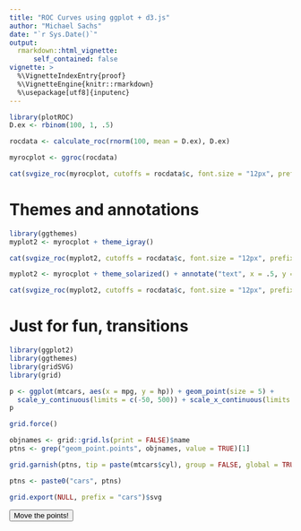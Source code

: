 ```yaml
---
title: "ROC Curves using ggplot + d3.js"
author: "Michael Sachs"
date: "`r Sys.Date()`"
output: 
  rmarkdown::html_vignette:
      self_contained: false
vignette: >
  %\VignetteIndexEntry{proof}
  %\VignetteEngine{knitr::rmarkdown}
  %\usepackage[utf8]{inputenc}
---
```


```r
library(plotROC)
D.ex <- rbinom(100, 1, .5)

rocdata <- calculate_roc(rnorm(100, mean = D.ex), D.ex)

myrocplot <- ggroc(rocdata)

cat(svgize_roc(myrocplot, cutoffs = rocdata$c, font.size = "12px", prefix = "a"))
```

# Themes and annotations

```r
library(ggthemes)
myplot2 <- myrocplot + theme_igray()

cat(svgize_roc(myplot2, cutoffs = rocdata$c, font.size = "12px", prefix = "b"))
```

```r

myplot2 <- myrocplot + theme_solarized() + annotate("text", x = .5, y = .5, label = "Reference line", hjust = 0, vjust = 1)

cat(svgize_roc(myplot2, cutoffs = rocdata$c, font.size = "12px", prefix = "c"))
```

# Just for fun, transitions


```r
library(ggplot2)
library(ggthemes)
library(gridSVG)
library(grid)

p <- ggplot(mtcars, aes(x = mpg, y = hp)) + geom_point(size = 5) + 
  scale_y_continuous(limits = c(-50, 500)) + scale_x_continuous(limits = c(0, 50))
p

grid.force()

objnames <- grid::grid.ls(print = FALSE)$name
ptns <- grep("geom_point.points", objnames, value = TRUE)[1]

grid.garnish(ptns, tip = paste(mtcars$cyl), group = FALSE, global = TRUE, grep = TRUE)

ptns <- paste0("cars", ptns)

grid.export(NULL, prefix = "cars")$svg
```

<button id="moveme">Move the points!</button>

<script>

function randCol() {

    return "rgb(" + Math.round(Math.random()*255) + ", " + Math.round(Math.random()*255) + ", " + Math.round(Math.random()*255) + ")";

} 

d3.select("#moveme").on("click", function(){

  d3.selectAll("[id^='`r ptns`.1.']")
    .transition().duration(500)
    .attr("fill", randCol())
    .attr("y", function(d){ return Number(d3.select(this).attr("y")) + 50 * (Math.random() - .5); })
    .attr("x", function(d){ return Number(d3.select(this).attr("x")) + 25 * (Math.random() - .5); });
  
});


</script>





